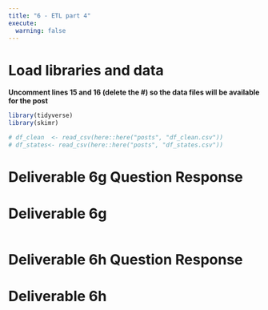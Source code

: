 ```yaml
---
title: "6 - ETL part 4"
execute: 
  warning: false
---
```


# Load libraries and data

**Uncomment lines 15 and 16 (delete the #) so the data files will be available for the post**

```r
library(tidyverse)
library(skimr) 

# df_clean  <- read_csv(here::here("posts", "df_clean.csv"))
# df_states<- read_csv(here::here("posts", "df_states.csv"))
```



# Deliverable 6g Question Response


# Deliverable 6g
```r

```


# Deliverable 6h Question Response


# Deliverable 6h
```r

```
